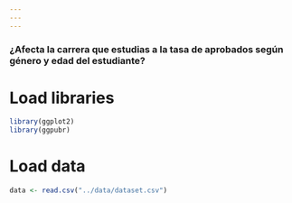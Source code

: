 ```yaml
---
---
---
```


### ¿Afecta la carrera que estudias a la tasa de aprobados según género y edad del estudiante?

# Load libraries

```r
library(ggplot2)
library(ggpubr)
```

# Load data

```r
data <- read.csv("../data/dataset.csv")
```